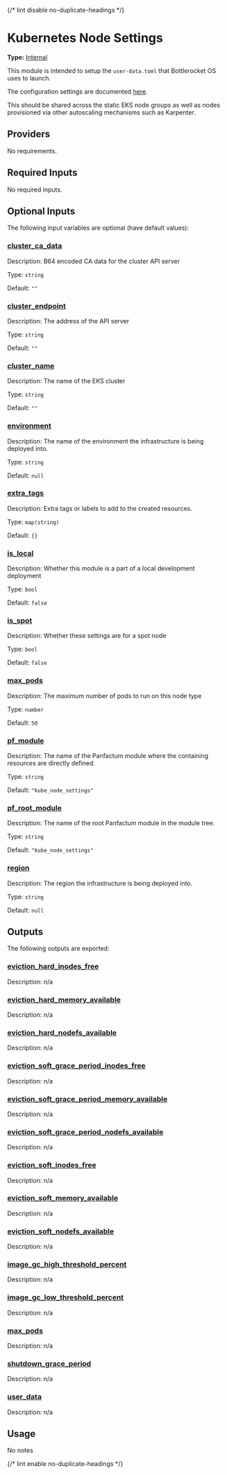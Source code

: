 {/* lint disable no-duplicate-headings */}

# Kubernetes Node Settings

**Type:** [Internal](./overview)

This module is intended to setup the `user-data.toml` that Bottlerocket OS uses to launch.

The configuration settings are documented [here](https://github.com/bottlerocket-os/bottlerocket).

This should be shared across the static EKS node groups
as well as nodes provisioned via other autoscaling
mechanisms such as Karpenter.

## Providers

No requirements.

## Required Inputs

No required inputs.

## Optional Inputs

The following input variables are optional (have default values):

### <a name="input_cluster_ca_data" /> [cluster\_ca\_data](#input_cluster_ca_data)

Description: B64 encoded CA data for the cluster API server

Type: `string`

Default: `""`

### <a name="input_cluster_endpoint" /> [cluster\_endpoint](#input_cluster_endpoint)

Description: The address of the API server

Type: `string`

Default: `""`

### <a name="input_cluster_name" /> [cluster\_name](#input_cluster_name)

Description: The name of the EKS cluster

Type: `string`

Default: `""`

### <a name="input_environment" /> [environment](#input_environment)

Description: The name of the environment the infrastructure is being deployed into.

Type: `string`

Default: `null`

### <a name="input_extra_tags" /> [extra\_tags](#input_extra_tags)

Description: Extra tags or labels to add to the created resources.

Type: `map(string)`

Default: `{}`

### <a name="input_is_local" /> [is\_local](#input_is_local)

Description: Whether this module is a part of a local development deployment

Type: `bool`

Default: `false`

### <a name="input_is_spot" /> [is\_spot](#input_is_spot)

Description: Whether these settings are for a spot node

Type: `bool`

Default: `false`

### <a name="input_max_pods" /> [max\_pods](#input_max_pods)

Description: The maximum number of pods to run on this node type

Type: `number`

Default: `50`

### <a name="input_pf_module" /> [pf\_module](#input_pf_module)

Description: The name of the Panfactum module where the containing resources are directly defined.

Type: `string`

Default: `"kube_node_settings"`

### <a name="input_pf_root_module" /> [pf\_root\_module](#input_pf_root_module)

Description: The name of the root Panfactum module in the module tree.

Type: `string`

Default: `"kube_node_settings"`

### <a name="input_region" /> [region](#input_region)

Description: The region the infrastructure is being deployed into.

Type: `string`

Default: `null`

## Outputs

The following outputs are exported:

### <a name="output_eviction_hard_inodes_free" /> [eviction\_hard\_inodes\_free](#output_eviction_hard_inodes_free)

Description: n/a

### <a name="output_eviction_hard_memory_available" /> [eviction\_hard\_memory\_available](#output_eviction_hard_memory_available)

Description: n/a

### <a name="output_eviction_hard_nodefs_available" /> [eviction\_hard\_nodefs\_available](#output_eviction_hard_nodefs_available)

Description: n/a

### <a name="output_eviction_soft_grace_period_inodes_free" /> [eviction\_soft\_grace\_period\_inodes\_free](#output_eviction_soft_grace_period_inodes_free)

Description: n/a

### <a name="output_eviction_soft_grace_period_memory_available" /> [eviction\_soft\_grace\_period\_memory\_available](#output_eviction_soft_grace_period_memory_available)

Description: n/a

### <a name="output_eviction_soft_grace_period_nodefs_available" /> [eviction\_soft\_grace\_period\_nodefs\_available](#output_eviction_soft_grace_period_nodefs_available)

Description: n/a

### <a name="output_eviction_soft_inodes_free" /> [eviction\_soft\_inodes\_free](#output_eviction_soft_inodes_free)

Description: n/a

### <a name="output_eviction_soft_memory_available" /> [eviction\_soft\_memory\_available](#output_eviction_soft_memory_available)

Description: n/a

### <a name="output_eviction_soft_nodefs_available" /> [eviction\_soft\_nodefs\_available](#output_eviction_soft_nodefs_available)

Description: n/a

### <a name="output_image_gc_high_threshold_percent" /> [image\_gc\_high\_threshold\_percent](#output_image_gc_high_threshold_percent)

Description: n/a

### <a name="output_image_gc_low_threshold_percent" /> [image\_gc\_low\_threshold\_percent](#output_image_gc_low_threshold_percent)

Description: n/a

### <a name="output_max_pods" /> [max\_pods](#output_max_pods)

Description: n/a

### <a name="output_shutdown_grace_period" /> [shutdown\_grace\_period](#output_shutdown_grace_period)

Description: n/a

### <a name="output_user_data" /> [user\_data](#output_user_data)

Description: n/a

## Usage

No notes

{/* lint enable no-duplicate-headings */}

